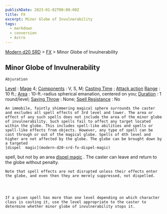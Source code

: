 ```yaml
---
publishDate: 2023-01-02T00:00:00Z
title: FX
excerpt: Minor Globe of Invulnerability
tags:
  - markdown
  - conversion
  - Astro
---
```


[Modern d20 SRD](/#modernD20) > [FX](modern-d20-srd-fx-index) > Minor Globe of Invulnerability

## Minor Globe of Invulnerability




    Abjuration

[Level](modern-d20-srd-fx-level)
:
[Mage](modern-d20-srd-classes-advanced-mage)
4;
[Components](modern-d20-srd-fx-components)
: V, S, M;
[Casting Time](modern-d20-srd-fx-casting-time)
;
[Attack action](modern-d20-srd-combat-attack-actions)
[Range](modern-d20-srd-fx-range)
: 10 ft.;
[Area](modern-d20-srd-fx-area)
: 10-ft.-radius spherical emanation, centered on you;
[Duration](modern-d20-srd-fx-duration)
: 1 round/level;
[Saving Throw](modern-d20-srd-basics-saving-throws)
: None;
[Spell Resistance](modern-d20-srd-special-abilities-spell-resistance)
: No

    An immobile, faintly shimmering magical sphere surrounds the caster and excludes all spell effects of 3rd level and lower. The area or effect of any such spells does not include the area of the minor globe of invulnerability. Such spells fail to affect any target located within the globe. This includes spell-like abilities and spells or spell-like effects from objects. However, any type of spell can be cast through or out of the magical globe. Spells of 4th level and higher are not affected by the globe. The globe can be brought down by a targeted
    [dispel  magic](modern-d20-srd-fx-dispel-magic)
spell, but not by an area
[dispel magic](modern-d20-srd-fx-dispel-magic)
. The caster can leave and return to the globe without penalty.

    Note that spell effects are not disrupted unless their effects enter the globe, and even then they are merely suppressed, not dispelled.




    If a given spell has more than one level depending on which character class is casting it, use the level appropriate to the caster to determine whether minor globe of invulnerability stops it.
